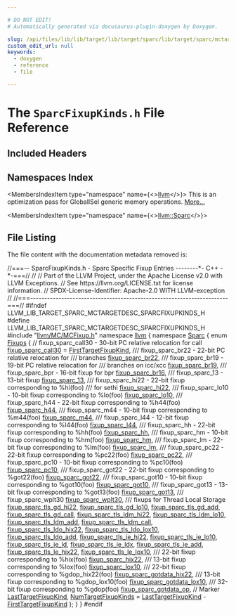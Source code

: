 ```yaml
---

# DO NOT EDIT!
# Automatically generated via docusaurus-plugin-doxygen by Doxygen.

slug: /api/files/lib/lib/target/lib/target/sparc/lib/target/sparc/mctargetdesc/sparcfixupkinds-h
custom_edit_url: null
keywords:
  - doxygen
  - reference
  - file

---
```





# The `SparcFixupKinds.h` File Reference

<DoxygenPage pluginConfig={pluginConfig}>



## Included Headers

<IncludesList>
<IncludesListItem
  filePath="llvm/MC/MCFixup.h"
  permalink="/docs/api/files/include/include/llvm/include/llvm/mc/mcfixup-h"
  isLocal="true" />
</IncludesList>

## Namespaces Index

<MembersIndex>

<MembersIndexItem
  type="namespace"
  name={<><a href="/docs/api/namespaces/llvm">llvm</a></>}>
This is an optimization pass for GlobalISel generic memory operations. <a href="/docs/api/namespaces/llvm/#details">More...</a>
</MembersIndexItem>

<MembersIndexItem
  type="namespace"
  name={<><a href="/docs/api/namespaces/llvm/sparc">llvm::Sparc</a></>}>
</MembersIndexItem>

</MembersIndex>


## File Listing

The file content with the documentation metadata removed is:

<ProgramListing>

<Link id="l00001" /><CodeLine lineNumber="1"><Highlight kind="comment">//===-- SparcFixupKinds.h - Sparc Specific Fixup Entries --------&#42;- C++ -&#42;-===//</Highlight><Highlight kind="normal"></Highlight></CodeLine>
<Link id="l00002" /><CodeLine lineNumber="2"><Highlight kind="normal"></Highlight><Highlight kind="comment">//</Highlight><Highlight kind="normal"></Highlight></CodeLine>
<Link id="l00003" /><CodeLine lineNumber="3"><Highlight kind="normal"></Highlight><Highlight kind="comment">// Part of the LLVM Project, under the Apache License v2.0 with LLVM Exceptions.</Highlight><Highlight kind="normal"></Highlight></CodeLine>
<Link id="l00004" /><CodeLine lineNumber="4"><Highlight kind="normal"></Highlight><Highlight kind="comment">// See https://llvm.org/LICENSE.txt for license information.</Highlight><Highlight kind="normal"></Highlight></CodeLine>
<Link id="l00005" /><CodeLine lineNumber="5"><Highlight kind="normal"></Highlight><Highlight kind="comment">// SPDX-License-Identifier: Apache-2.0 WITH LLVM-exception</Highlight><Highlight kind="normal"></Highlight></CodeLine>
<Link id="l00006" /><CodeLine lineNumber="6"><Highlight kind="normal"></Highlight><Highlight kind="comment">//</Highlight><Highlight kind="normal"></Highlight></CodeLine>
<Link id="l00007" /><CodeLine lineNumber="7"><Highlight kind="normal"></Highlight><Highlight kind="comment">//===----------------------------------------------------------------------===//</Highlight><Highlight kind="normal"></Highlight></CodeLine>
<Link id="l00008" /><CodeLine lineNumber="8"><Highlight kind="normal"></Highlight></CodeLine>
<Link id="l00009" /><CodeLine lineNumber="9"><Highlight kind="normal"></Highlight><Highlight kind="preprocessor">#ifndef LLVM&#95;LIB&#95;TARGET&#95;SPARC&#95;MCTARGETDESC&#95;SPARCFIXUPKINDS&#95;H</Highlight><Highlight kind="normal"></Highlight></CodeLine>
<Link id="l00010" /><CodeLine lineNumber="10"><Highlight kind="normal"></Highlight><Highlight kind="preprocessor">#define LLVM&#95;LIB&#95;TARGET&#95;SPARC&#95;MCTARGETDESC&#95;SPARCFIXUPKINDS&#95;H</Highlight><Highlight kind="normal"></Highlight></CodeLine>
<Link id="l00011" /><CodeLine lineNumber="11"><Highlight kind="normal"></Highlight></CodeLine>
<Link id="l00012" /><CodeLine lineNumber="12"><Highlight kind="normal"></Highlight><Highlight kind="preprocessor">#include &quot;<a href="/docs/api/files/include/include/llvm/include/llvm/mc/mcfixup-h">llvm/MC/MCFixup.h</a>&quot;</Highlight><Highlight kind="normal"></Highlight></CodeLine>
<Link id="l00013" /><CodeLine lineNumber="13"><Highlight kind="normal"></Highlight></CodeLine>
<Link id="l00014" /><CodeLine lineNumber="14"><Highlight kind="normal"></Highlight><Highlight kind="keyword">namespace </Highlight><Highlight kind="normal"><a href="/docs/api/namespaces/llvm">llvm</a> &#123;</Highlight></CodeLine>
<Link id="l00015" /><CodeLine lineNumber="15"><Highlight kind="normal">  </Highlight><Highlight kind="keyword">namespace </Highlight><Highlight kind="normal"><a href="/docs/api/namespaces/llvm/sparc">Sparc</a> &#123;</Highlight></CodeLine>
<Link id="l00016" /><CodeLine lineNumber="16" lineLink="/docs/api/namespaces/llvm/sparc/#a12da1d52a8de679d4e9d520de5a8502d"><Highlight kind="normal">    </Highlight><Highlight kind="keyword">enum</Highlight><Highlight kind="normal"> <a href="/docs/api/namespaces/llvm/sparc/#a12da1d52a8de679d4e9d520de5a8502d">Fixups</a> &#123;</Highlight></CodeLine>
<Link id="l00017" /><CodeLine lineNumber="17"><Highlight kind="normal">      </Highlight><Highlight kind="comment">// fixup&#95;sparc&#95;call30 - 30-bit PC relative relocation for call</Highlight><Highlight kind="normal"></Highlight></CodeLine>
<Link id="l00018" /><CodeLine lineNumber="18" lineLink="/docs/api/namespaces/llvm/sparc/#a12da1d52a8de679d4e9d520de5a8502da4adff73a6fdb09236d160a1058cd738c"><Highlight kind="normal">      <a href="/docs/api/namespaces/llvm/sparc/#a12da1d52a8de679d4e9d520de5a8502da4adff73a6fdb09236d160a1058cd738c">fixup&#95;sparc&#95;call30</a> = <a href="/docs/api/namespaces/llvm/#a84cef097f15848752272d38769011f58a02772a67f2052ae04bb9ef1ff9dc3cf8">FirstTargetFixupKind</a>,</Highlight></CodeLine>
<Link id="l00019" /><CodeLine lineNumber="19"><Highlight kind="normal"></Highlight><Highlight kind="comment"></Highlight></CodeLine>
<Link id="l00020" /><CodeLine lineNumber="20"><Highlight kind="comment">      /// fixup&#95;sparc&#95;br22 - 22-bit PC relative relocation for</Highlight></CodeLine>
<Link id="l00021" /><CodeLine lineNumber="21"><Highlight kind="comment">      /// branches</Highlight><Highlight kind="normal"></Highlight></CodeLine>
<Link id="l00022" /><CodeLine lineNumber="22" lineLink="/docs/api/namespaces/llvm/sparc/#a12da1d52a8de679d4e9d520de5a8502daa66dfa8233272b1a84f34f5732cb8ef8"><Highlight kind="normal">      <a href="/docs/api/namespaces/llvm/sparc/#a12da1d52a8de679d4e9d520de5a8502daa66dfa8233272b1a84f34f5732cb8ef8">fixup&#95;sparc&#95;br22</a>,</Highlight></CodeLine>
<Link id="l00023" /><CodeLine lineNumber="23"><Highlight kind="normal"></Highlight><Highlight kind="comment"></Highlight></CodeLine>
<Link id="l00024" /><CodeLine lineNumber="24"><Highlight kind="comment">      /// fixup&#95;sparc&#95;br19 - 19-bit PC relative relocation for</Highlight></CodeLine>
<Link id="l00025" /><CodeLine lineNumber="25"><Highlight kind="comment">      /// branches on icc/xcc</Highlight><Highlight kind="normal"></Highlight></CodeLine>
<Link id="l00026" /><CodeLine lineNumber="26" lineLink="/docs/api/namespaces/llvm/sparc/#a12da1d52a8de679d4e9d520de5a8502da5c2a82f403be827f912129618ce8bb07"><Highlight kind="normal">      <a href="/docs/api/namespaces/llvm/sparc/#a12da1d52a8de679d4e9d520de5a8502da5c2a82f403be827f912129618ce8bb07">fixup&#95;sparc&#95;br19</a>,</Highlight></CodeLine>
<Link id="l00027" /><CodeLine lineNumber="27"><Highlight kind="normal"></Highlight><Highlight kind="comment"></Highlight></CodeLine>
<Link id="l00028" /><CodeLine lineNumber="28"><Highlight kind="comment">      /// fixup&#95;sparc&#95;bpr  - 16-bit fixup for bpr</Highlight><Highlight kind="normal"></Highlight></CodeLine>
<Link id="l00029" /><CodeLine lineNumber="29" lineLink="/docs/api/namespaces/llvm/sparc/#a12da1d52a8de679d4e9d520de5a8502da0ed75123c86696d6dfbbc2643828abfc"><Highlight kind="normal">      <a href="/docs/api/namespaces/llvm/sparc/#a12da1d52a8de679d4e9d520de5a8502da0ed75123c86696d6dfbbc2643828abfc">fixup&#95;sparc&#95;br16</a>,</Highlight></CodeLine>
<Link id="l00030" /><CodeLine lineNumber="30"><Highlight kind="normal"></Highlight><Highlight kind="comment"></Highlight></CodeLine>
<Link id="l00031" /><CodeLine lineNumber="31"><Highlight kind="comment">      /// fixup&#95;sparc&#95;13 - 13-bit fixup</Highlight><Highlight kind="normal"></Highlight></CodeLine>
<Link id="l00032" /><CodeLine lineNumber="32" lineLink="/docs/api/namespaces/llvm/sparc/#a12da1d52a8de679d4e9d520de5a8502da602d9804c6b15c3eaa51cdeeeda754d2"><Highlight kind="normal">      <a href="/docs/api/namespaces/llvm/sparc/#a12da1d52a8de679d4e9d520de5a8502da602d9804c6b15c3eaa51cdeeeda754d2">fixup&#95;sparc&#95;13</a>,</Highlight></CodeLine>
<Link id="l00033" /><CodeLine lineNumber="33"><Highlight kind="normal"></Highlight><Highlight kind="comment"></Highlight></CodeLine>
<Link id="l00034" /><CodeLine lineNumber="34"><Highlight kind="comment">      /// fixup&#95;sparc&#95;hi22  - 22-bit fixup corresponding to %hi(foo)</Highlight></CodeLine>
<Link id="l00035" /><CodeLine lineNumber="35"><Highlight kind="comment">      /// for sethi</Highlight><Highlight kind="normal"></Highlight></CodeLine>
<Link id="l00036" /><CodeLine lineNumber="36" lineLink="/docs/api/namespaces/llvm/sparc/#a12da1d52a8de679d4e9d520de5a8502da178d40a3cdc113de1bc4814dd67a11bc"><Highlight kind="normal">      <a href="/docs/api/namespaces/llvm/sparc/#a12da1d52a8de679d4e9d520de5a8502da178d40a3cdc113de1bc4814dd67a11bc">fixup&#95;sparc&#95;hi22</a>,</Highlight></CodeLine>
<Link id="l00037" /><CodeLine lineNumber="37"><Highlight kind="normal"></Highlight><Highlight kind="comment"></Highlight></CodeLine>
<Link id="l00038" /><CodeLine lineNumber="38"><Highlight kind="comment">      /// fixup&#95;sparc&#95;lo10  - 10-bit fixup corresponding to %lo(foo)</Highlight><Highlight kind="normal"></Highlight></CodeLine>
<Link id="l00039" /><CodeLine lineNumber="39" lineLink="/docs/api/namespaces/llvm/sparc/#a12da1d52a8de679d4e9d520de5a8502da02012bd04e669f47b0ca2c3ef4ec8df7"><Highlight kind="normal">      <a href="/docs/api/namespaces/llvm/sparc/#a12da1d52a8de679d4e9d520de5a8502da02012bd04e669f47b0ca2c3ef4ec8df7">fixup&#95;sparc&#95;lo10</a>,</Highlight></CodeLine>
<Link id="l00040" /><CodeLine lineNumber="40"><Highlight kind="normal"></Highlight><Highlight kind="comment"></Highlight></CodeLine>
<Link id="l00041" /><CodeLine lineNumber="41"><Highlight kind="comment">      /// fixup&#95;sparc&#95;h44  - 22-bit fixup corresponding to %h44(foo)</Highlight><Highlight kind="normal"></Highlight></CodeLine>
<Link id="l00042" /><CodeLine lineNumber="42" lineLink="/docs/api/namespaces/llvm/sparc/#a12da1d52a8de679d4e9d520de5a8502da7cb7e71faac52ef24527a11e314e7dae"><Highlight kind="normal">      <a href="/docs/api/namespaces/llvm/sparc/#a12da1d52a8de679d4e9d520de5a8502da7cb7e71faac52ef24527a11e314e7dae">fixup&#95;sparc&#95;h44</a>,</Highlight></CodeLine>
<Link id="l00043" /><CodeLine lineNumber="43"><Highlight kind="normal"></Highlight><Highlight kind="comment"></Highlight></CodeLine>
<Link id="l00044" /><CodeLine lineNumber="44"><Highlight kind="comment">      /// fixup&#95;sparc&#95;m44  - 10-bit fixup corresponding to %m44(foo)</Highlight><Highlight kind="normal"></Highlight></CodeLine>
<Link id="l00045" /><CodeLine lineNumber="45" lineLink="/docs/api/namespaces/llvm/sparc/#a12da1d52a8de679d4e9d520de5a8502da284cdb6a9399209232aa3c13ca8d2618"><Highlight kind="normal">      <a href="/docs/api/namespaces/llvm/sparc/#a12da1d52a8de679d4e9d520de5a8502da284cdb6a9399209232aa3c13ca8d2618">fixup&#95;sparc&#95;m44</a>,</Highlight></CodeLine>
<Link id="l00046" /><CodeLine lineNumber="46"><Highlight kind="normal"></Highlight><Highlight kind="comment"></Highlight></CodeLine>
<Link id="l00047" /><CodeLine lineNumber="47"><Highlight kind="comment">      /// fixup&#95;sparc&#95;l44  - 12-bit fixup corresponding to %l44(foo)</Highlight><Highlight kind="normal"></Highlight></CodeLine>
<Link id="l00048" /><CodeLine lineNumber="48" lineLink="/docs/api/namespaces/llvm/sparc/#a12da1d52a8de679d4e9d520de5a8502dabad234abccd9064339207fe71a70c7be"><Highlight kind="normal">      <a href="/docs/api/namespaces/llvm/sparc/#a12da1d52a8de679d4e9d520de5a8502dabad234abccd9064339207fe71a70c7be">fixup&#95;sparc&#95;l44</a>,</Highlight></CodeLine>
<Link id="l00049" /><CodeLine lineNumber="49"><Highlight kind="normal"></Highlight><Highlight kind="comment"></Highlight></CodeLine>
<Link id="l00050" /><CodeLine lineNumber="50"><Highlight kind="comment">      /// fixup&#95;sparc&#95;hh  -  22-bit fixup corresponding to %hh(foo)</Highlight><Highlight kind="normal"></Highlight></CodeLine>
<Link id="l00051" /><CodeLine lineNumber="51" lineLink="/docs/api/namespaces/llvm/sparc/#a12da1d52a8de679d4e9d520de5a8502da2ed85fcf7a68bb72867d54508fdfa214"><Highlight kind="normal">      <a href="/docs/api/namespaces/llvm/sparc/#a12da1d52a8de679d4e9d520de5a8502da2ed85fcf7a68bb72867d54508fdfa214">fixup&#95;sparc&#95;hh</a>,</Highlight></CodeLine>
<Link id="l00052" /><CodeLine lineNumber="52"><Highlight kind="normal"></Highlight><Highlight kind="comment"></Highlight></CodeLine>
<Link id="l00053" /><CodeLine lineNumber="53"><Highlight kind="comment">      /// fixup&#95;sparc&#95;hm  -  10-bit fixup corresponding to %hm(foo)</Highlight><Highlight kind="normal"></Highlight></CodeLine>
<Link id="l00054" /><CodeLine lineNumber="54" lineLink="/docs/api/namespaces/llvm/sparc/#a12da1d52a8de679d4e9d520de5a8502daf9431782a67249942ea90c9d7882ea18"><Highlight kind="normal">      <a href="/docs/api/namespaces/llvm/sparc/#a12da1d52a8de679d4e9d520de5a8502daf9431782a67249942ea90c9d7882ea18">fixup&#95;sparc&#95;hm</a>,</Highlight></CodeLine>
<Link id="l00055" /><CodeLine lineNumber="55"><Highlight kind="normal"></Highlight><Highlight kind="comment"></Highlight></CodeLine>
<Link id="l00056" /><CodeLine lineNumber="56"><Highlight kind="comment">      /// fixup&#95;sparc&#95;lm  -  22-bit fixup corresponding to %lm(foo)</Highlight><Highlight kind="normal"></Highlight></CodeLine>
<Link id="l00057" /><CodeLine lineNumber="57" lineLink="/docs/api/namespaces/llvm/sparc/#a12da1d52a8de679d4e9d520de5a8502da138cb8615551a89f2ced1e3a40669bdd"><Highlight kind="normal">      <a href="/docs/api/namespaces/llvm/sparc/#a12da1d52a8de679d4e9d520de5a8502da138cb8615551a89f2ced1e3a40669bdd">fixup&#95;sparc&#95;lm</a>,</Highlight></CodeLine>
<Link id="l00058" /><CodeLine lineNumber="58"><Highlight kind="normal"></Highlight><Highlight kind="comment"></Highlight></CodeLine>
<Link id="l00059" /><CodeLine lineNumber="59"><Highlight kind="comment">      /// fixup&#95;sparc&#95;pc22 - 22-bit fixup corresponding to %pc22(foo)</Highlight><Highlight kind="normal"></Highlight></CodeLine>
<Link id="l00060" /><CodeLine lineNumber="60" lineLink="/docs/api/namespaces/llvm/sparc/#a12da1d52a8de679d4e9d520de5a8502daa00d9587c28c43679ea78179d779dd85"><Highlight kind="normal">      <a href="/docs/api/namespaces/llvm/sparc/#a12da1d52a8de679d4e9d520de5a8502daa00d9587c28c43679ea78179d779dd85">fixup&#95;sparc&#95;pc22</a>,</Highlight></CodeLine>
<Link id="l00061" /><CodeLine lineNumber="61"><Highlight kind="normal"></Highlight><Highlight kind="comment"></Highlight></CodeLine>
<Link id="l00062" /><CodeLine lineNumber="62"><Highlight kind="comment">      /// fixup&#95;sparc&#95;pc10 - 10-bit fixup corresponding to %pc10(foo)</Highlight><Highlight kind="normal"></Highlight></CodeLine>
<Link id="l00063" /><CodeLine lineNumber="63" lineLink="/docs/api/namespaces/llvm/sparc/#a12da1d52a8de679d4e9d520de5a8502dac6502cb4a88284870e35d967c53ac47f"><Highlight kind="normal">      <a href="/docs/api/namespaces/llvm/sparc/#a12da1d52a8de679d4e9d520de5a8502dac6502cb4a88284870e35d967c53ac47f">fixup&#95;sparc&#95;pc10</a>,</Highlight></CodeLine>
<Link id="l00064" /><CodeLine lineNumber="64"><Highlight kind="normal"></Highlight><Highlight kind="comment"></Highlight></CodeLine>
<Link id="l00065" /><CodeLine lineNumber="65"><Highlight kind="comment">      /// fixup&#95;sparc&#95;got22 - 22-bit fixup corresponding to %got22(foo)</Highlight><Highlight kind="normal"></Highlight></CodeLine>
<Link id="l00066" /><CodeLine lineNumber="66" lineLink="/docs/api/namespaces/llvm/sparc/#a12da1d52a8de679d4e9d520de5a8502da7904709be5733140c3834f84bf9721d3"><Highlight kind="normal">      <a href="/docs/api/namespaces/llvm/sparc/#a12da1d52a8de679d4e9d520de5a8502da7904709be5733140c3834f84bf9721d3">fixup&#95;sparc&#95;got22</a>,</Highlight></CodeLine>
<Link id="l00067" /><CodeLine lineNumber="67"><Highlight kind="normal"></Highlight><Highlight kind="comment"></Highlight></CodeLine>
<Link id="l00068" /><CodeLine lineNumber="68"><Highlight kind="comment">      /// fixup&#95;sparc&#95;got10 - 10-bit fixup corresponding to %got10(foo)</Highlight><Highlight kind="normal"></Highlight></CodeLine>
<Link id="l00069" /><CodeLine lineNumber="69" lineLink="/docs/api/namespaces/llvm/sparc/#a12da1d52a8de679d4e9d520de5a8502da3e8e53769c95864f744db5c800d2452c"><Highlight kind="normal">      <a href="/docs/api/namespaces/llvm/sparc/#a12da1d52a8de679d4e9d520de5a8502da3e8e53769c95864f744db5c800d2452c">fixup&#95;sparc&#95;got10</a>,</Highlight></CodeLine>
<Link id="l00070" /><CodeLine lineNumber="70"><Highlight kind="normal"></Highlight><Highlight kind="comment"></Highlight></CodeLine>
<Link id="l00071" /><CodeLine lineNumber="71"><Highlight kind="comment">      /// fixup&#95;sparc&#95;got13 - 13-bit fixup corresponding to %got13(foo)</Highlight><Highlight kind="normal"></Highlight></CodeLine>
<Link id="l00072" /><CodeLine lineNumber="72" lineLink="/docs/api/namespaces/llvm/sparc/#a12da1d52a8de679d4e9d520de5a8502da4bd19ebcb42069f48ac3d45dc1dc2c95"><Highlight kind="normal">      <a href="/docs/api/namespaces/llvm/sparc/#a12da1d52a8de679d4e9d520de5a8502da4bd19ebcb42069f48ac3d45dc1dc2c95">fixup&#95;sparc&#95;got13</a>,</Highlight></CodeLine>
<Link id="l00073" /><CodeLine lineNumber="73"><Highlight kind="normal"></Highlight><Highlight kind="comment"></Highlight></CodeLine>
<Link id="l00074" /><CodeLine lineNumber="74"><Highlight kind="comment">      /// fixup&#95;sparc&#95;wplt30</Highlight><Highlight kind="normal"></Highlight></CodeLine>
<Link id="l00075" /><CodeLine lineNumber="75" lineLink="/docs/api/namespaces/llvm/sparc/#a12da1d52a8de679d4e9d520de5a8502dafa321c88b1e9bb39ab5b2e09b05fe7a6"><Highlight kind="normal">      <a href="/docs/api/namespaces/llvm/sparc/#a12da1d52a8de679d4e9d520de5a8502dafa321c88b1e9bb39ab5b2e09b05fe7a6">fixup&#95;sparc&#95;wplt30</a>,</Highlight></CodeLine>
<Link id="l00076" /><CodeLine lineNumber="76"><Highlight kind="normal"></Highlight><Highlight kind="comment"></Highlight></CodeLine>
<Link id="l00077" /><CodeLine lineNumber="77"><Highlight kind="comment">      /// fixups for Thread Local Storage</Highlight><Highlight kind="normal"></Highlight></CodeLine>
<Link id="l00078" /><CodeLine lineNumber="78" lineLink="/docs/api/namespaces/llvm/sparc/#a12da1d52a8de679d4e9d520de5a8502da55d287c9fa6b9f05e7d86d910d08ef90"><Highlight kind="normal">      <a href="/docs/api/namespaces/llvm/sparc/#a12da1d52a8de679d4e9d520de5a8502da55d287c9fa6b9f05e7d86d910d08ef90">fixup&#95;sparc&#95;tls&#95;gd&#95;hi22</a>,</Highlight></CodeLine>
<Link id="l00079" /><CodeLine lineNumber="79" lineLink="/docs/api/namespaces/llvm/sparc/#a12da1d52a8de679d4e9d520de5a8502da6fd27a363f32a384e19d57732da83400"><Highlight kind="normal">      <a href="/docs/api/namespaces/llvm/sparc/#a12da1d52a8de679d4e9d520de5a8502da6fd27a363f32a384e19d57732da83400">fixup&#95;sparc&#95;tls&#95;gd&#95;lo10</a>,</Highlight></CodeLine>
<Link id="l00080" /><CodeLine lineNumber="80" lineLink="/docs/api/namespaces/llvm/sparc/#a12da1d52a8de679d4e9d520de5a8502da7de44a4f47d68e0bb21221b59fc64104"><Highlight kind="normal">      <a href="/docs/api/namespaces/llvm/sparc/#a12da1d52a8de679d4e9d520de5a8502da7de44a4f47d68e0bb21221b59fc64104">fixup&#95;sparc&#95;tls&#95;gd&#95;add</a>,</Highlight></CodeLine>
<Link id="l00081" /><CodeLine lineNumber="81" lineLink="/docs/api/namespaces/llvm/sparc/#a12da1d52a8de679d4e9d520de5a8502da1cb655722f351a56ac2d2d20c6d3f21c"><Highlight kind="normal">      <a href="/docs/api/namespaces/llvm/sparc/#a12da1d52a8de679d4e9d520de5a8502da1cb655722f351a56ac2d2d20c6d3f21c">fixup&#95;sparc&#95;tls&#95;gd&#95;call</a>,</Highlight></CodeLine>
<Link id="l00082" /><CodeLine lineNumber="82" lineLink="/docs/api/namespaces/llvm/sparc/#a12da1d52a8de679d4e9d520de5a8502daa416e524e88172a66fad9215c0aa87d2"><Highlight kind="normal">      <a href="/docs/api/namespaces/llvm/sparc/#a12da1d52a8de679d4e9d520de5a8502daa416e524e88172a66fad9215c0aa87d2">fixup&#95;sparc&#95;tls&#95;ldm&#95;hi22</a>,</Highlight></CodeLine>
<Link id="l00083" /><CodeLine lineNumber="83" lineLink="/docs/api/namespaces/llvm/sparc/#a12da1d52a8de679d4e9d520de5a8502da85b7e3dc16b048b452f479497746c819"><Highlight kind="normal">      <a href="/docs/api/namespaces/llvm/sparc/#a12da1d52a8de679d4e9d520de5a8502da85b7e3dc16b048b452f479497746c819">fixup&#95;sparc&#95;tls&#95;ldm&#95;lo10</a>,</Highlight></CodeLine>
<Link id="l00084" /><CodeLine lineNumber="84" lineLink="/docs/api/namespaces/llvm/sparc/#a12da1d52a8de679d4e9d520de5a8502da20876dd25f69286a4dc4c4550f06e11f"><Highlight kind="normal">      <a href="/docs/api/namespaces/llvm/sparc/#a12da1d52a8de679d4e9d520de5a8502da20876dd25f69286a4dc4c4550f06e11f">fixup&#95;sparc&#95;tls&#95;ldm&#95;add</a>,</Highlight></CodeLine>
<Link id="l00085" /><CodeLine lineNumber="85" lineLink="/docs/api/namespaces/llvm/sparc/#a12da1d52a8de679d4e9d520de5a8502da944eebfbe22a2c847d37530c43b3c1f3"><Highlight kind="normal">      <a href="/docs/api/namespaces/llvm/sparc/#a12da1d52a8de679d4e9d520de5a8502da944eebfbe22a2c847d37530c43b3c1f3">fixup&#95;sparc&#95;tls&#95;ldm&#95;call</a>,</Highlight></CodeLine>
<Link id="l00086" /><CodeLine lineNumber="86" lineLink="/docs/api/namespaces/llvm/sparc/#a12da1d52a8de679d4e9d520de5a8502da4d435f58d4d1322c2d1db3f0ca19bdd6"><Highlight kind="normal">      <a href="/docs/api/namespaces/llvm/sparc/#a12da1d52a8de679d4e9d520de5a8502da4d435f58d4d1322c2d1db3f0ca19bdd6">fixup&#95;sparc&#95;tls&#95;ldo&#95;hix22</a>,</Highlight></CodeLine>
<Link id="l00087" /><CodeLine lineNumber="87" lineLink="/docs/api/namespaces/llvm/sparc/#a12da1d52a8de679d4e9d520de5a8502da1fc5a8838faa83012242676700d3fbe9"><Highlight kind="normal">      <a href="/docs/api/namespaces/llvm/sparc/#a12da1d52a8de679d4e9d520de5a8502da1fc5a8838faa83012242676700d3fbe9">fixup&#95;sparc&#95;tls&#95;ldo&#95;lox10</a>,</Highlight></CodeLine>
<Link id="l00088" /><CodeLine lineNumber="88" lineLink="/docs/api/namespaces/llvm/sparc/#a12da1d52a8de679d4e9d520de5a8502da4fc6b4d7c79e1fb07e1c82aa851d2bb9"><Highlight kind="normal">      <a href="/docs/api/namespaces/llvm/sparc/#a12da1d52a8de679d4e9d520de5a8502da4fc6b4d7c79e1fb07e1c82aa851d2bb9">fixup&#95;sparc&#95;tls&#95;ldo&#95;add</a>,</Highlight></CodeLine>
<Link id="l00089" /><CodeLine lineNumber="89" lineLink="/docs/api/namespaces/llvm/sparc/#a12da1d52a8de679d4e9d520de5a8502da28c137eeff3f5dc170642e5313acd883"><Highlight kind="normal">      <a href="/docs/api/namespaces/llvm/sparc/#a12da1d52a8de679d4e9d520de5a8502da28c137eeff3f5dc170642e5313acd883">fixup&#95;sparc&#95;tls&#95;ie&#95;hi22</a>,</Highlight></CodeLine>
<Link id="l00090" /><CodeLine lineNumber="90" lineLink="/docs/api/namespaces/llvm/sparc/#a12da1d52a8de679d4e9d520de5a8502da98ce1ac1905989049a13fcc997c6800c"><Highlight kind="normal">      <a href="/docs/api/namespaces/llvm/sparc/#a12da1d52a8de679d4e9d520de5a8502da98ce1ac1905989049a13fcc997c6800c">fixup&#95;sparc&#95;tls&#95;ie&#95;lo10</a>,</Highlight></CodeLine>
<Link id="l00091" /><CodeLine lineNumber="91" lineLink="/docs/api/namespaces/llvm/sparc/#a12da1d52a8de679d4e9d520de5a8502da0f86df663d98896b5c6d6d04f70b8f76"><Highlight kind="normal">      <a href="/docs/api/namespaces/llvm/sparc/#a12da1d52a8de679d4e9d520de5a8502da0f86df663d98896b5c6d6d04f70b8f76">fixup&#95;sparc&#95;tls&#95;ie&#95;ld</a>,</Highlight></CodeLine>
<Link id="l00092" /><CodeLine lineNumber="92" lineLink="/docs/api/namespaces/llvm/sparc/#a12da1d52a8de679d4e9d520de5a8502dafe9a137fc276c5872c10a68d18b6a1ee"><Highlight kind="normal">      <a href="/docs/api/namespaces/llvm/sparc/#a12da1d52a8de679d4e9d520de5a8502dafe9a137fc276c5872c10a68d18b6a1ee">fixup&#95;sparc&#95;tls&#95;ie&#95;ldx</a>,</Highlight></CodeLine>
<Link id="l00093" /><CodeLine lineNumber="93" lineLink="/docs/api/namespaces/llvm/sparc/#a12da1d52a8de679d4e9d520de5a8502da81404b1c1698c400556d6db381d79b9b"><Highlight kind="normal">      <a href="/docs/api/namespaces/llvm/sparc/#a12da1d52a8de679d4e9d520de5a8502da81404b1c1698c400556d6db381d79b9b">fixup&#95;sparc&#95;tls&#95;ie&#95;add</a>,</Highlight></CodeLine>
<Link id="l00094" /><CodeLine lineNumber="94" lineLink="/docs/api/namespaces/llvm/sparc/#a12da1d52a8de679d4e9d520de5a8502da26c24bbb56bdfabcd601f3763e07888c"><Highlight kind="normal">      <a href="/docs/api/namespaces/llvm/sparc/#a12da1d52a8de679d4e9d520de5a8502da26c24bbb56bdfabcd601f3763e07888c">fixup&#95;sparc&#95;tls&#95;le&#95;hix22</a>,</Highlight></CodeLine>
<Link id="l00095" /><CodeLine lineNumber="95" lineLink="/docs/api/namespaces/llvm/sparc/#a12da1d52a8de679d4e9d520de5a8502da401542a0ee1c7424a271c196e9b70de2"><Highlight kind="normal">      <a href="/docs/api/namespaces/llvm/sparc/#a12da1d52a8de679d4e9d520de5a8502da401542a0ee1c7424a271c196e9b70de2">fixup&#95;sparc&#95;tls&#95;le&#95;lox10</a>,</Highlight></CodeLine>
<Link id="l00096" /><CodeLine lineNumber="96"><Highlight kind="normal"></Highlight><Highlight kind="comment"></Highlight></CodeLine>
<Link id="l00097" /><CodeLine lineNumber="97"><Highlight kind="comment">      /// 22-bit fixup corresponding to %hix(foo)</Highlight><Highlight kind="normal"></Highlight></CodeLine>
<Link id="l00098" /><CodeLine lineNumber="98" lineLink="/docs/api/namespaces/llvm/sparc/#a12da1d52a8de679d4e9d520de5a8502da6be1cb6bff4acb2026f1107593c5bcc1"><Highlight kind="normal">      <a href="/docs/api/namespaces/llvm/sparc/#a12da1d52a8de679d4e9d520de5a8502da6be1cb6bff4acb2026f1107593c5bcc1">fixup&#95;sparc&#95;hix22</a>,</Highlight><Highlight kind="comment"></Highlight></CodeLine>
<Link id="l00099" /><CodeLine lineNumber="99"><Highlight kind="comment">      /// 13-bit fixup corresponding to %lox(foo)</Highlight><Highlight kind="normal"></Highlight></CodeLine>
<Link id="l00100" /><CodeLine lineNumber="100" lineLink="/docs/api/namespaces/llvm/sparc/#a12da1d52a8de679d4e9d520de5a8502da1665b86cbda5300143d0c72d38b18b55"><Highlight kind="normal">      <a href="/docs/api/namespaces/llvm/sparc/#a12da1d52a8de679d4e9d520de5a8502da1665b86cbda5300143d0c72d38b18b55">fixup&#95;sparc&#95;lox10</a>,</Highlight></CodeLine>
<Link id="l00101" /><CodeLine lineNumber="101"><Highlight kind="normal"></Highlight><Highlight kind="comment"></Highlight></CodeLine>
<Link id="l00102" /><CodeLine lineNumber="102"><Highlight kind="comment">      /// 22-bit fixup corresponding to %gdop&#95;hix22(foo)</Highlight><Highlight kind="normal"></Highlight></CodeLine>
<Link id="l00103" /><CodeLine lineNumber="103" lineLink="/docs/api/namespaces/llvm/sparc/#a12da1d52a8de679d4e9d520de5a8502da2cfd03bdef2da2a2493359d4443ffc00"><Highlight kind="normal">      <a href="/docs/api/namespaces/llvm/sparc/#a12da1d52a8de679d4e9d520de5a8502da2cfd03bdef2da2a2493359d4443ffc00">fixup&#95;sparc&#95;gotdata&#95;hix22</a>,</Highlight><Highlight kind="comment"></Highlight></CodeLine>
<Link id="l00104" /><CodeLine lineNumber="104"><Highlight kind="comment">      /// 13-bit fixup corresponding to %gdop&#95;lox10(foo)</Highlight><Highlight kind="normal"></Highlight></CodeLine>
<Link id="l00105" /><CodeLine lineNumber="105" lineLink="/docs/api/namespaces/llvm/sparc/#a12da1d52a8de679d4e9d520de5a8502dabb1e74c3b7243667280210404a2d21d3"><Highlight kind="normal">      <a href="/docs/api/namespaces/llvm/sparc/#a12da1d52a8de679d4e9d520de5a8502dabb1e74c3b7243667280210404a2d21d3">fixup&#95;sparc&#95;gotdata&#95;lox10</a>,</Highlight><Highlight kind="comment"></Highlight></CodeLine>
<Link id="l00106" /><CodeLine lineNumber="106"><Highlight kind="comment">      /// 32-bit fixup corresponding to %gdop(foo)</Highlight><Highlight kind="normal"></Highlight></CodeLine>
<Link id="l00107" /><CodeLine lineNumber="107" lineLink="/docs/api/namespaces/llvm/sparc/#a12da1d52a8de679d4e9d520de5a8502da4ffe3fe32ce294fa71d496bd72924532"><Highlight kind="normal">      <a href="/docs/api/namespaces/llvm/sparc/#a12da1d52a8de679d4e9d520de5a8502da4ffe3fe32ce294fa71d496bd72924532">fixup&#95;sparc&#95;gotdata&#95;op</a>,</Highlight></CodeLine>
<Link id="l00108" /><CodeLine lineNumber="108"><Highlight kind="normal"></Highlight></CodeLine>
<Link id="l00109" /><CodeLine lineNumber="109"><Highlight kind="normal">      </Highlight><Highlight kind="comment">// Marker</Highlight><Highlight kind="normal"></Highlight></CodeLine>
<Link id="l00110" /><CodeLine lineNumber="110" lineLink="/docs/api/namespaces/llvm/sparc/#a12da1d52a8de679d4e9d520de5a8502da2c32a353a624229cf9f0ea55990e194e"><Highlight kind="normal">      <a href="/docs/api/namespaces/llvm/sparc/#a12da1d52a8de679d4e9d520de5a8502da2c32a353a624229cf9f0ea55990e194e">LastTargetFixupKind</a>,</Highlight></CodeLine>
<Link id="l00111" /><CodeLine lineNumber="111" lineLink="/docs/api/namespaces/llvm/sparc/#a12da1d52a8de679d4e9d520de5a8502da85b47a97f9775429e859bea2e8898426"><Highlight kind="normal">      <a href="/docs/api/namespaces/llvm/sparc/#a12da1d52a8de679d4e9d520de5a8502da85b47a97f9775429e859bea2e8898426">NumTargetFixupKinds</a> = <a href="/docs/api/namespaces/llvm/sparc/#a12da1d52a8de679d4e9d520de5a8502da2c32a353a624229cf9f0ea55990e194e">LastTargetFixupKind</a> - <a href="/docs/api/namespaces/llvm/#a84cef097f15848752272d38769011f58a02772a67f2052ae04bb9ef1ff9dc3cf8">FirstTargetFixupKind</a></Highlight></CodeLine>
<Link id="l00112" /><CodeLine lineNumber="112"><Highlight kind="normal">    &#125;;</Highlight></CodeLine>
<Link id="l00113" /><CodeLine lineNumber="113"><Highlight kind="normal">  &#125;</Highlight></CodeLine>
<Link id="l00114" /><CodeLine lineNumber="114"><Highlight kind="normal">&#125;</Highlight></CodeLine>
<Link id="l00115" /><CodeLine lineNumber="115"><Highlight kind="normal"></Highlight></CodeLine>
<Link id="l00116" /><CodeLine lineNumber="116"><Highlight kind="normal"></Highlight><Highlight kind="preprocessor">#endif</Highlight></CodeLine>

</ProgramListing>

</DoxygenPage>
